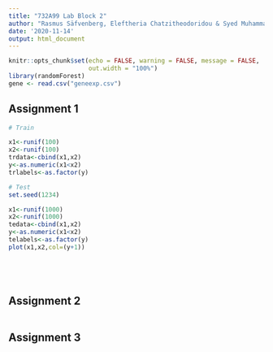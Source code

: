 ```yaml
---
title: "732A99 Lab Block 2"
author: "Rasmus Säfvenberg, Eleftheria Chatzitheodoridou & Syed Muhammad Arslan Haider"
date: '2020-11-14'
output: html_document
---
```


```r
knitr::opts_chunk$set(echo = FALSE, warning = FALSE, message = FALSE, 
                      out.width = "100%")
library(randomForest)
gene <- read.csv("geneexp.csv")
```

## Assignment 1

```r
# Train

x1<-runif(100)
x2<-runif(100)
trdata<-cbind(x1,x2)
y<-as.numeric(x1<x2)
trlabels<-as.factor(y)

# Test
set.seed(1234)

x1<-runif(1000)
x2<-runif(1000)
tedata<-cbind(x1,x2)
y<-as.numeric(x1<x2)
telabels<-as.factor(y)
plot(x1,x2,col=(y+1))

```

```r
```

```r
```

```r
```

```r
```

## Assignment 2

```r

```

## Assignment 3

```r
```

```r
```

```r
```

```r
```